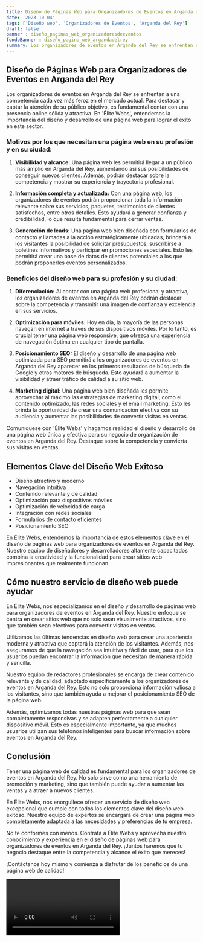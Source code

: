 ```yaml
---
title: Diseño de Páginas Web para Organizadores de Eventos en Arganda del Rey
date: '2023-10-04'
tags: ['Diseño web', 'Organizadores de Eventos', 'Arganda del Rey']
draft: false
banner : diseño_paginas_web_organizadoresdeeventos
fondoBanner : diseño_pagina_web_argandadelrey
summary: Los organizadores de eventos en Arganda del Rey se enfrentan a una competencia cada vez más feroz en el mercado actual. Para destacar y captar la atención de su público objetivo, es fundamental contar con una presencia online sólida y atractiva. En 'Élite Webs', entendemos la importancia del diseño y desarrollo de una página web para lograr el éxito en este sector.
---
```


## Diseño de Páginas Web para Organizadores de Eventos en Arganda del Rey

Los organizadores de eventos en Arganda del Rey se enfrentan a una competencia cada vez más feroz en el mercado actual. Para destacar y captar la atención de su público objetivo, es fundamental contar con una presencia online sólida y atractiva. En 'Élite Webs', entendemos la importancia del diseño y desarrollo de una página web para lograr el éxito en este sector.

### Motivos por los que necesitan una página web en su profesión y en su ciudad:

1. **Visibilidad y alcance:** Una página web les permitirá llegar a un público más amplio en Arganda del Rey, aumentando así sus posibilidades de conseguir nuevos clientes. Además, podrán destacar sobre la competencia y mostrar su experiencia y trayectoria profesional.

2. **Información completa y actualizada:** Con una página web, los organizadores de eventos podrán proporcionar toda la información relevante sobre sus servicios, paquetes, testimonios de clientes satisfechos, entre otros detalles. Esto ayudará a generar confianza y credibilidad, lo que resulta fundamental para cerrar ventas.

3. **Generación de leads:** Una página web bien diseñada con formularios de contacto y llamadas a la acción estratégicamente ubicadas, brindará a los visitantes la posibilidad de solicitar presupuestos, suscribirse a boletines informativos y participar en promociones especiales. Esto les permitirá crear una base de datos de clientes potenciales a los que podrán proponerles eventos personalizados.

### Beneficios del diseño web para su profesión y su ciudad:

1. **Diferenciación:** Al contar con una página web profesional y atractiva, los organizadores de eventos en Arganda del Rey podrán destacar sobre la competencia y transmitir una imagen de confianza y excelencia en sus servicios.

2. **Optimización para móviles:** Hoy en día, la mayoría de las personas navegan en internet a través de sus dispositivos móviles. Por lo tanto, es crucial tener una página web responsive, que ofrezca una experiencia de navegación óptima en cualquier tipo de pantalla.

3. **Posicionamiento SEO:** El diseño y desarrollo de una página web optimizada para SEO permitirá a los organizadores de eventos en Arganda del Rey aparecer en los primeros resultados de búsqueda de Google y otros motores de búsqueda. Esto ayudará a aumentar la visibilidad y atraer tráfico de calidad a su sitio web.

4. **Marketing digital:** Una página web bien diseñada les permite aprovechar al máximo las estrategias de marketing digital, como el contenido optimizado, las redes sociales y el email marketing. Esto les brinda la oportunidad de crear una comunicación efectiva con su audiencia y aumentar las posibilidades de convertir visitas en ventas.

Comuníquese con 'Élite Webs' y hagamos realidad el diseño y desarrollo de una página web única y efectiva para su negocio de organización de eventos en Arganda del Rey. Destaque sobre la competencia y convierta sus visitas en ventas.

<GifSeo />

<Cta />

## Elementos Clave del Diseño Web Exitoso

- Diseño atractivo y moderno
- Navegación intuitiva
- Contenido relevante y de calidad
- Optimización para dispositivos móviles
- Optimización de velocidad de carga
- Integración con redes sociales
- Formularios de contacto eficientes
- Posicionamiento SEO

En Élite Webs, entendemos la importancia de estos elementos clave en el diseño de páginas web para organizadores de eventos en Arganda del Rey. Nuestro equipo de diseñadores y desarrolladores altamente capacitados combina la creatividad y la funcionalidad para crear sitios web impresionantes que realmente funcionan.

## Cómo nuestro servicio de diseño web puede ayudar

En Élite Webs, nos especializamos en el diseño y desarrollo de páginas web para organizadores de eventos en Arganda del Rey. Nuestro enfoque se centra en crear sitios web que no solo sean visualmente atractivos, sino que también sean efectivos para convertir visitas en ventas.

Utilizamos las últimas tendencias en diseño web para crear una apariencia moderna y atractiva que captará la atención de los visitantes. Además, nos aseguramos de que la navegación sea intuitiva y fácil de usar, para que los usuarios puedan encontrar la información que necesitan de manera rápida y sencilla.

Nuestro equipo de redactores profesionales se encarga de crear contenido relevante y de calidad, adaptado específicamente a los organizadores de eventos en Arganda del Rey. Esto no solo proporciona información valiosa a los visitantes, sino que también ayuda a mejorar el posicionamiento SEO de la página web.

Además, optimizamos todas nuestras páginas web para que sean completamente responsivas y se adapten perfectamente a cualquier dispositivo móvil. Esto es especialmente importante, ya que muchos usuarios utilizan sus teléfonos inteligentes para buscar información sobre eventos en Arganda del Rey.

## Conclusión

Tener una página web de calidad es fundamental para los organizadores de eventos en Arganda del Rey. No solo sirve como una herramienta de promoción y marketing, sino que también puede ayudar a aumentar las ventas y a atraer a nuevos clientes.

En Élite Webs, nos enorgullece ofrecer un servicio de diseño web excepcional que cumple con todos los elementos clave del diseño web exitoso. Nuestro equipo de expertos se encargará de crear una página web completamente adaptada a las necesidades y preferencias de tu empresa.

No te conformes con menos. Contrata a Élite Webs y aprovecha nuestro conocimiento y experiencia en el diseño de páginas web para organizadores de eventos en Arganda del Rey. ¡Juntos haremos que tu negocio destaque entre la competencia y alcance el éxito que mereces!

¡Contáctanos hoy mismo y comienza a disfrutar de los beneficios de una página web de calidad!

<Video />

<CtaBot job='Organizadores de Eventos' city='Arganda del Rey'/>

<Gmaps query='Arganda del Rey+españa+maps' />